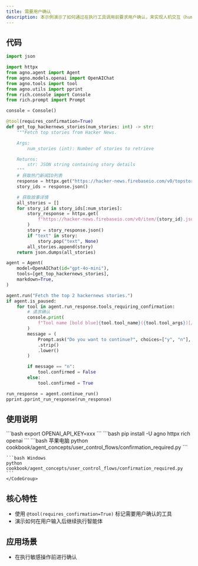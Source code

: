 ```yaml
---
title: 需要用户确认
description: 本示例演示了如何通过在执行工具调用前要求用户确认，来实现人机交互（human-in-the-loop）功能。
---
```

## 代码

```python cookbook/agent_concepts/user_control_flows/confirmation_required.py
import json

import httpx
from agno.agent import Agent
from agno.models.openai import OpenAIChat
from agno.tools import tool
from agno.utils import pprint
from rich.console import Console
from rich.prompt import Prompt

console = Console()

@tool(requires_confirmation=True)
def get_top_hackernews_stories(num_stories: int) -> str:
    """Fetch top stories from Hacker News.

    Args:
        num_stories (int): Number of stories to retrieve

    Returns:
        str: JSON string containing story details
    """
    # 获取热门新闻ID列表
    response = httpx.get("https://hacker-news.firebaseio.com/v0/topstories.json")
    story_ids = response.json()

    # 获取故事详情
    all_stories = []
    for story_id in story_ids[:num_stories]:
        story_response = httpx.get(
            f"https://hacker-news.firebaseio.com/v0/item/{story_id}.json"
        )
        story = story_response.json()
        if "text" in story:
            story.pop("text", None)
        all_stories.append(story)
    return json.dumps(all_stories)

agent = Agent(
    model=OpenAIChat(id="gpt-4o-mini"),
    tools=[get_top_hackernews_stories],
    markdown=True,
)

agent.run("Fetch the top 2 hackernews stories.")
if agent.is_paused:
    for tool in agent.run_response.tools_requiring_confirmation:
        # 请求确认
        console.print(
            f"Tool name [bold blue]{tool.tool_name}({tool.tool_args})[/] requires confirmation."
        )
        message = (
            Prompt.ask("Do you want to continue?", choices=["y", "n"], default="y")
            .strip()
            .lower()
        )

        if message == "n":
            tool.confirmed = False
        else:
            tool.confirmed = True

run_response = agent.continue_run()
pprint.pprint_run_response(run_response)
```

## 使用说明

<Steps>
  <Snippet file="create-venv-step.mdx" />

  <Step title="设置您的 API 密钥">
    ```bash
    export OPENAI_API_KEY=xxx
    ```
  </Step>

  <Step title="安装库">
    ```bash
    pip install -U agno httpx rich openai
    ```
  </Step>

  <Step title="运行示例">
    <CodeGroup>
    ```bash 苹果电脑
    python cookbook/agent_concepts/user_control_flows/confirmation_required.py
    ```

    ```bash Windows
    python cookbook/agent_concepts/user_control_flows/confirmation_required.py
    ```
    </CodeGroup>
  </Step>
</Steps>

## 核心特性

- 使用 `@tool(requires_confirmation=True)` 标记需要用户确认的工具
- 演示如何在用户输入后继续执行智能体

## 应用场景

- 在执行敏感操作前进行确认